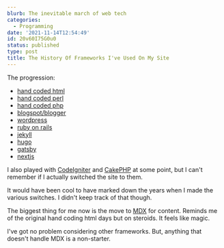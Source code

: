 ```yaml
---
blurb: The inevitable march of web tech
categories:
  - Programming
date: '2021-11-14T12:54:49'
id: 20v60I75G0u0
status: published
type: post
title: The History Of Frameworks I've Used On My Site
---
```


The progression:

- [hand coded html](https://developer.mozilla.org/en-US/docs/Web/HTML)
- [hand coded perl](https://www.perl.org/)
- [hand coded php](https://www.php.net/)
- [blogspot/blogger](https://www.blogger.com/about/)
- [wordpress](https://wordpress.com/)
- [ruby on rails](https://rubyonrails.org/)
- [jekyll](https://jekyllrb.com/)
- [hugo](https://gohugo.io/)
- [gatsby](https://www.gatsbyjs.com/)
- [nextjs](https://nextjs.org/)

I also played with [CodeIgniter](https://codeigniter.com/) and [CakePHP](https://cakephp.org/) at some point, but I can't remember if I actually switched the site to them.

It would have been cool to have marked down the years when I made the various switches. I didn't keep track of that though.

The biggest thing for me now is the move to [MDX](https://mdxjs.com/) for content. Reminds me of the original hand coding html days but on steroids. It feels like magic. 

I've got no problem considering other frameworks. But, anything that doesn't handle MDX is a non-starter. 

